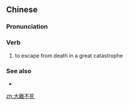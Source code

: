 {{also|大难不死}}
==Chinese==
{{zh-forms|s=大难不死|type=211}}

===Pronunciation===
{{zh-pron
|m=dànàn不sǐ
|c=daai6 naan4 bat1 sei2
|cat=v
}}

===Verb===
{{zh-verb}}

# to escape from death in a great catastrophe
#: {{zh-x|如 能 大難不死， 定 會 與 你 重{chóng} 聚。|I may meet you again if I am spared.}}

===See also===
* {{l|zh|大難不死，必有後福|tr=dànànbùsǐ, bì yǒu hòu fú}}

[[zh:大難不死]]